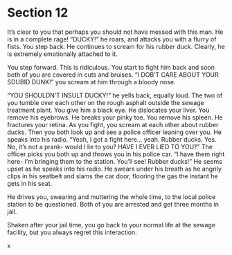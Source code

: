 # Section 12 {#sec-12}

It’s clear to you that perhaps you should not have messed with this man. He is in a complete rage! “DUCKY!” he roars, and attacks you with a flurry of fists. You step back. He continues to scream for his rubber duck. Clearly, he is extremely emotionally attached to it. 

You step forward. This is ridiculous. You start to fight him back and soon both of you are covered in cuts and bruises. “I DOB’T CARE ABOUT YOUR SDUBID DUNK!” you scream at him through a bloody nose. 

“YOU SHOULDN’T INSULT DUCKY!” he yells back, equally loud. The two of you tumble over each other on the rough asphalt outside the sewage treatment plant. You give him a black eye. He dislocates your liver. You remove his eyebrows. He breaks your pinky toe. You remove his spleen. He fractures your retina. As you fight, you scream at each other about rubber ducks. Then you both look up and see a police officer leaning over you. He speaks into his radio. “Yeah, I got a fight here… yeah. Rubber ducks. Yes. No, it’s not a prank- would I lie to you? HAVE I EVER LIED TO YOU‽” The officer picks you both up and throws you in his police car. “I have them right here- I’m bringing them to the station. You’ll see! Rubber ducks!” He seems upset as he speaks into his radio. He swears under his breath as he angrily clips in his seatbelt and slams the car door, flooring the gas the instant he gets in his seat. 

He drives you, swearing and muttering the whole time, to the local police station to be questioned. Both of you are arrested and get three months in jail. 



Shaken after your jail time, you go back to your normal life at the sewage facility, but you always regret this interaction.

x
